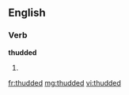 ==English==

===Verb===
'''thudded'''

# {{past of|[[thud]]}}

[[fr:thudded]]
[[mg:thudded]]
[[vi:thudded]]